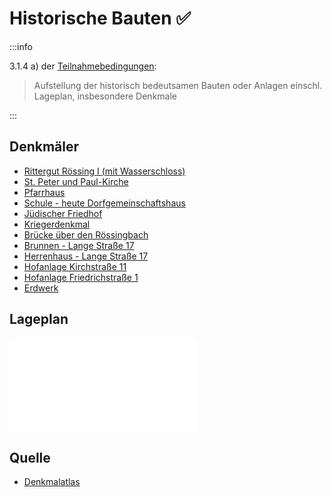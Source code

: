 
# Historische Bauten ✅

:::info

3.1.4 a) der [Teilnahmebedingungen](/teilnahmebedingungen.pdf):

> Aufstellung der historisch bedeutsamen Bauten oder Anlagen einschl. Lageplan,
> insbesondere Denkmale

:::

## Denkmäler

- [Rittergut Rössing I (mit Wasserschloss)](https://denkmalatlas.niedersachsen.de/viewer/metadata/34458332/1/-/)
- [St. Peter und Paul-Kirche](https://maps.lgln.niedersachsen.de/nld/mapbender/application/denkmalatlas?poi[point]=555476.165106175,5781715.990204298&poi[scale]=5000)
- [Pfarrhaus](https://maps.lgln.niedersachsen.de/nld/mapbender/application/denkmalatlas?poi[point]=555452.87039667,5781633.435568356&poi[scale]=5000)
- [Schule - heute Dorfgemeinschaftshaus](https://maps.lgln.niedersachsen.de/nld/mapbender/application/denkmalatlas?poi[point]=555383.338030841,5781697.564224156&poi[scale]=5000)
- [Jüdischer Friedhof](https://denkmalatlas.niedersachsen.de/viewer/metadata/34529035/2/-/)
- [Kriegerdenkmal](https://maps.lgln.niedersachsen.de/nld/mapbender/application/denkmalatlas?poi[point]=555399.028398088,5781840.813541325&poi[scale]=5000)
- [Brücke über den Rössingbach](https://maps.lgln.niedersachsen.de/nld/mapbender/application/denkmalatlas?poi[point]=555799.8109354597,5781878.107655738&poi[scale]=5000)
- [Brunnen - Lange Straße 17](https://maps.lgln.niedersachsen.de/nld/mapbender/application/denkmalatlas?poi[point]=555681.3858242761,5781933.782320957&poi[scale]=5000)
- [Herrenhaus - Lange Straße 17](https://maps.lgln.niedersachsen.de/nld/mapbender/application/denkmalatlas?poi[point]=555676.4268773939,5781952.614910129&poi[scale]=5000)
- [Hofanlage Kirchstraße 11](https://denkmalatlas.niedersachsen.de/viewer/metadata/34458304/1/-/)
- [Hofanlage Friedrichstraße 1](https://denkmalatlas.niedersachsen.de/viewer/metadata/34458290/1/-/)
- [Erdwerk](https://denkmalatlas.niedersachsen.de/viewer/metadata/32217642/1/-/)

## Lageplan

<div className={styles.embeddedPdf}>
  <embed src="/Denkmaeler-Roessing.pdf" />
</div>

## Quelle

- [Denkmalatlas](https://denkmalatlas.niedersachsen.de/viewer/searchadvanced/-/%28%28MD_NLD_MUNICIPALITY%3Anordstemmen%29%29/3/!SORT_NLD_CONTAINS_IMAGE;!SORT_NLD_RECLASTCHANGEDATETIME/-/)
